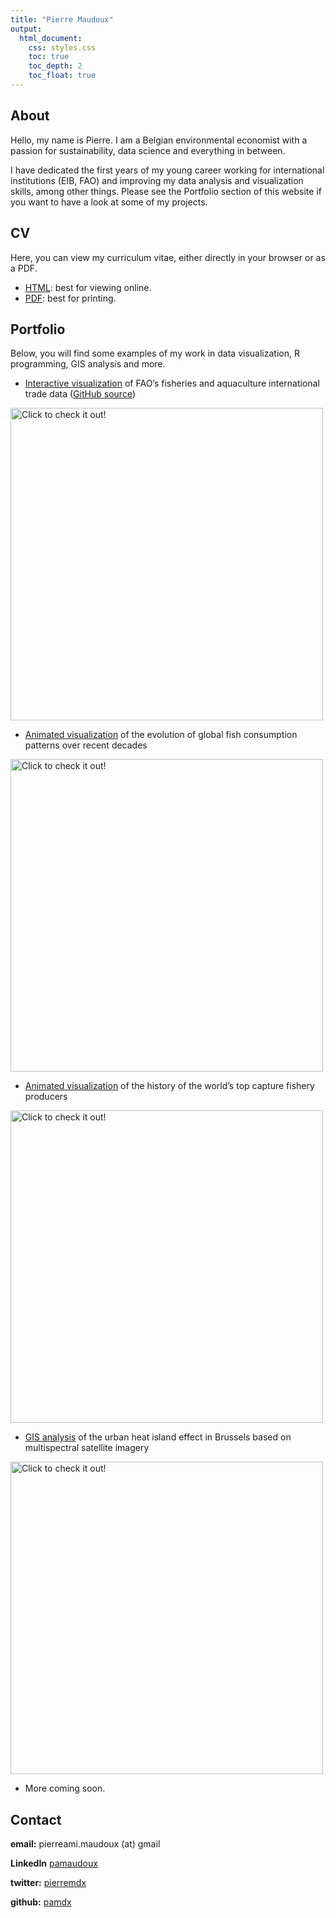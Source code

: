 ```yaml
---
title: "Pierre Maudoux"
output:
  html_document:
    css: styles.css
    toc: true
    toc_depth: 2
    toc_float: true
---
```


## About

Hello, my name is Pierre. I am a Belgian environmental economist with a passion for sustainability, data science and everything in between.

<!-- ![](https://avatars.githubusercontent.com/u/59026485?v=4){width=250} -->

I have dedicated the first years of my young career working for international institutions (EIB, FAO) and improving my data analysis and visualization skills, among other things. Please see the Portfolio section of this website if you want to have a look at some of my projects.

## CV

Here, you can view my curriculum vitae, either directly in your browser or as a PDF.

- <a href="https://pamdx.github.io/cv/cv.html" target="_blank">HTML</a>: best for viewing online.
- <a href="https://pamdx.github.io/cv/cv.pdf" target="_blank">PDF</a>: best for printing.

## Portfolio

Below, you will find some examples of my work in data visualization, R programming, GIS analysis and more.

- <a href="https://pamdex.shinyapps.io/fishstat_trade_viz" target="_blank">Interactive visualization</a> of FAO's fisheries and aquaculture international trade data (<a href="https://github.com/pamdx/fishstat_trade_viz" target="_blank">GitHub source</a>)

<a href="https://pamdex.shinyapps.io/fishstat_trade_viz" target="_blank">![Click to check it out!](https://user-images.githubusercontent.com/59026485/187459824-b0ff3b42-0937-4f7e-8702-3d770b2f0301.png){width=500}</a>

- <a href="https://flourish-user-preview.com/12077046/iW2btaKlmBh4pejehwEi-6WLJks0XLBJHd7v30EC6BvgOBXGh09UljBPKbhcl4xl/" target="_blank">Animated visualization</a> of the evolution of global fish consumption patterns over recent decades

<a href="https://flourish-user-preview.com/12077046/iW2btaKlmBh4pejehwEi-6WLJks0XLBJHd7v30EC6BvgOBXGh09UljBPKbhcl4xl/" target="_blank">![Click to check it out!](https://user-images.githubusercontent.com/59026485/205102445-03fa3c9e-b701-4cb7-b895-30095c386da6.png){width=500}</a>

- <a href="https://flourish-user-preview.com/11618730/297ssfVT8suqPqg8XFQeb2JLfzgZi4NWZWuYswoCyNq60NmJZnfvlmIdRxC8sFGL/" target="_blank">Animated visualization</a> of the history of the world's top capture fishery producers

<a href="https://flourish-user-preview.com/11618730/297ssfVT8suqPqg8XFQeb2JLfzgZi4NWZWuYswoCyNq60NmJZnfvlmIdRxC8sFGL/" target="_blank">![Click to check it out!](https://user-images.githubusercontent.com/59026485/204809496-171d0076-4e78-4500-b950-2489e82f1ec3.png){width=500}</a>

- <a href="https://pamdx.github.io/personal_site/documents/UHIE.pdf" target="_blank">GIS analysis</a> of the urban heat island effect in Brussels based on multispectral satellite imagery

<a href="https://pamdx.github.io/personal_site/documents/UHIE.pdf" target="_blank">![Click to check it out!](https://user-images.githubusercontent.com/59026485/204821929-1d502e9f-fabc-40ef-86b9-7cadb3255300.png){width=500}</a>

- More coming soon.

## Contact

**email:** pierreami.maudoux (at) gmail

**LinkedIn** <a href="https://www.linkedin.com/in/pamaudoux/">pamaudoux </a>

**twitter:** <a href="https://twitter.com/pierremdx">pierremdx </a>
   
**github:** <a href="https://github.com/pamdx" target="_blank">pamdx </a>